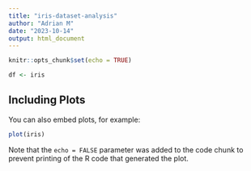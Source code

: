 ```yaml
---
title: "iris-dataset-analysis"
author: "Adrian M"
date: "2023-10-14"
output: html_document
---
```


```r
knitr::opts_chunk$set(echo = TRUE)
```

```r
df <- iris
```

## Including Plots

You can also embed plots, for example:

```r
plot(iris)
```

Note that the `echo = FALSE` parameter was added to the code chunk to prevent printing of the R code that generated the plot.
